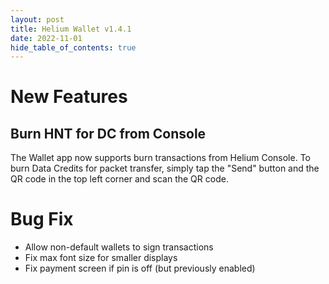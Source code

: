 ```yaml
---
layout: post
title: Helium Wallet v1.4.1
date: 2022-11-01
hide_table_of_contents: true
---
```


# New Features

## Burn HNT for DC from Console

The Wallet app now supports burn transactions from Helium Console. To burn Data Credits for packet
transfer, simply tap the "Send" button and the QR code in the top left corner and scan the QR code.

<!--truncate-->

# Bug Fix

- Allow non-default wallets to sign transactions
- Fix max font size for smaller displays
- Fix payment screen if pin is off (but previously enabled)
